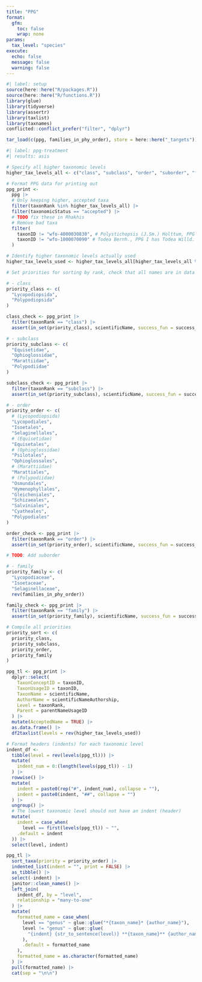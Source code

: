 ```yaml
---
title: "PPG"
format:
  gfm:
    toc: false
    wrap: none
params:
  tax_level: "species"
execute: 
  echo: false
  message: false
  warning: false
---
```


```r
#| label: setup
source(here::here("R/packages.R"))
source(here::here("R/functions.R"))
library(glue)
library(tidyverse)
library(assertr)
library(taxlist)
library(taxnames)
conflicted::conflict_prefer("filter", "dplyr")

tar_load(c(ppg, families_in_phy_order), store = here::here("_targets"))
```

```r
#| label: ppg-treatment
#| results: asis

# Specify all higher taxonomic levels
higher_tax_levels_all <- c("class", "subclass", "order", "suborder", "family", "subfamily", "tribe", "subtribe", "genus")

# Format PPG data for printing out
ppg_print <-
  ppg |>
  # Only keeping higher, accepted taxa
  filter(taxonRank %in% higher_tax_levels_all) |>
  filter(taxonomicStatus == "accepted") |>
  # TODO fix these in Rhakhis
  # Remove bad taxa
  filter(
    taxonID != "wfo-4000030830", # Polystichopsis (J.Sm.) Holttum, PPG I has Polystichopsis (J.Sm.) C.Chr. nolint
    taxonID != "wfo-1000070090" # Todea Bernh., PPG I has Todea Willd. ex Bernh.
  )

# Identify higher taxonomic levels actually used
higher_tax_levels_used <- higher_tax_levels_all[higher_tax_levels_all %in% ppg_print$taxonRank]

# Set priorities for sorting by rank, check that all names are in data

# - class
priority_class <- c(
  "Lycopodiopsida",
  "Polypodiopsida"
)

class_check <- ppg_print |>
  filter(taxonRank == "class") |>
  assert(in_set(priority_class), scientificName, success_fun = success_logical)

# - subclass
priority_subclass <- c(
  "Equisetidae",
  "Ophioglossidae",
  "Marattiidae",
  "Polypodiidae"
)

subclass_check <- ppg_print |>
  filter(taxonRank == "subclass") |>
  assert(in_set(priority_subclass), scientificName, success_fun = success_logical)

# - order
priority_order <- c(
  # (Lycopodiopsida)
  "Lycopodiales",
  "Isoetales",
  "Selaginellales",
  # (Equisetidae)
  "Equisetales",
  # (Ophioglossidae)
  "Psilotales",
  "Ophioglossales",
  # (Marattiidae)
  "Marattiales",
  # (Polypodiidae)
  "Osmundales",
  "Hymenophyllales",
  "Gleicheniales",
  "Schizaeales",
  "Salviniales",
  "Cyatheales",
  "Polypodiales"
)

order_check <- ppg_print |>
  filter(taxonRank == "order") |>
  assert(in_set(priority_order), scientificName, success_fun = success_logical)

# TODO: Add suborder

# - family
priority_family <- c(
  "Lycopodiaceae",
  "Isoetaceae",
  "Selaginellaceae",
  rev(families_in_phy_order))

family_check <- ppg_print |>
  filter(taxonRank == "family") |>
  assert(in_set(priority_family), scientificName, success_fun = success_logical)

# Compile all priorities
priority_sort <- c(
  priority_class,
  priority_subclass,
  priority_order,
  priority_family
)

ppg_tl <- ppg_print |>
  dplyr::select(
    TaxonConceptID = taxonID,
    TaxonUsageID = taxonID,
    TaxonName = scientificName,
    AuthorName = scientificNameAuthorship,
    Level = taxonRank,
    Parent = parentNameUsageID
  ) |>
  mutate(AcceptedName = TRUE) |>
  as.data.frame() |>
  df2taxlist(levels = rev(higher_tax_levels_used))

# Format headers (indents) for each taxonomic level
indent_df <-
  tibble(level = rev(levels(ppg_tl))) |>
  mutate(
    indent_num = 0:(length(levels(ppg_tl)) - 1)
  ) |>
  rowwise() |>
  mutate(
    indent = paste0(rep("#", indent_num), collapse = ""),
    indent = paste0(indent, "##", collapse = "")
  ) |>
  ungroup() |>
  # The lowest taxonomic level should not have an indent (header)
  mutate(
    indent = case_when(
      level == first(levels(ppg_tl)) ~ "",
    .default = indent
  )) |>
  select(level, indent)

ppg_tl |>
  sort_taxa(priority = priority_order) |>
  indented_list(indent = "", print = FALSE) |>
  as_tibble() |>
  select(-indent) |>
  janitor::clean_names() |>
  left_join(
    indent_df, by = "level",
    relationship = "many-to-one"
  ) |>
  mutate(
    formatted_name = case_when(
      level == "genus" ~ glue::glue("*{taxon_name}* {author_name}"),
      level != "genus" ~ glue::glue(
        "{indent} {str_to_sentence(level)} **{taxon_name}** {author_name}"
      ),
      .default = formatted_name
    ),
    formatted_name = as.character(formatted_name)
  ) |>
  pull(formatted_name) |>
  cat(sep = "\n\n")
```
